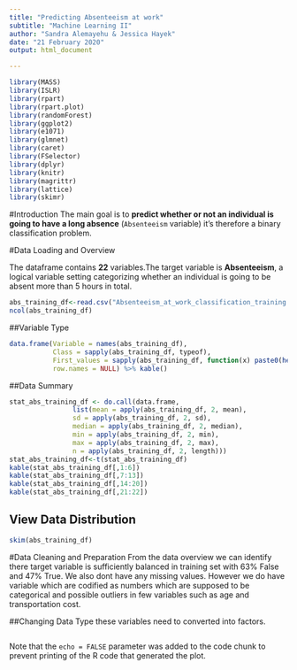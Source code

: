 ```yaml
---
title: "Predicting Absenteeism at work"
subtitle: "Machine Learning II"
author: "Sandra Alemayehu & Jessica Hayek"
date: "21 February 2020"
output: html_document

---
```


```r
library(MASS)
library(ISLR)
library(rpart)
library(rpart.plot)
library(randomForest)
library(ggplot2)
library(e1071)     
library(glmnet)
library(caret)     
library(FSelector)
library(dplyr)
library(knitr)
library(magrittr)
library(lattice)
library(skimr)
```

#Introduction
The main goal is to **predict whether or not an individual is going to have a long absence** (`Absenteeism` variable) it's therefore a binary classification problem.

#Data Loading and Overview

The dataframe contains **22** variables.The target variable is **Absenteeism**, a logical variable setting categorizing whether an individual is going to be absent more than 5 hours in total.

```r

abs_training_df<-read.csv("Absenteeism_at_work_classification_training.csv",sep = ";")
ncol(abs_training_df)
```

##Variable Type
```r
data.frame(Variable = names(abs_training_df),
           Class = sapply(abs_training_df, typeof),
           First_values = sapply(abs_training_df, function(x) paste0(head(x),  collapse = ", ")),
           row.names = NULL) %>% kable()
```


##Data Summary
```r
stat_abs_training_df <- do.call(data.frame, 
                list(mean = apply(abs_training_df, 2, mean),
                sd = apply(abs_training_df, 2, sd),
                median = apply(abs_training_df, 2, median),
                min = apply(abs_training_df, 2, min),
                max = apply(abs_training_df, 2, max),
                n = apply(abs_training_df, 2, length)))
stat_abs_training_df<-t(stat_abs_training_df)
kable(stat_abs_training_df[,1:6])
kable(stat_abs_training_df[,7:13])
kable(stat_abs_training_df[,14:20])
kable(stat_abs_training_df[,21:22])

```

## View Data Distribution
```r
skim(abs_training_df)
```

#Data Cleaning and Preparation
From the data overview we can identify there target variable is sufficiently balanced in training set with 63% False and 47% True. We also dont have any missing values.
However we do have variable which are codified as numbers which are supposed to be categorical and possible outliers in few variables such as age and transportation cost.

##Changing Data Type
 these variables need to converted into factors.

```r

```

Note that the `echo = FALSE` parameter was added to the code chunk to prevent printing of the R code that generated the plot.
